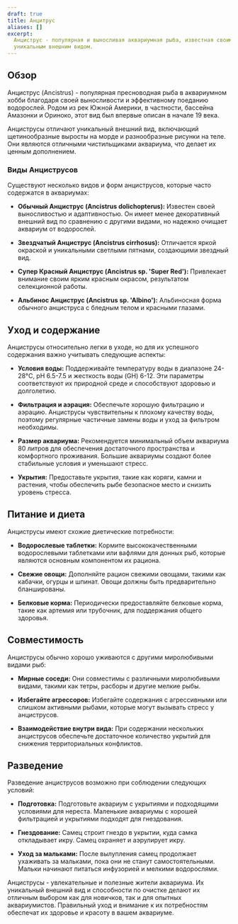 ```yaml
---
draft: true
title: Анцитрус
aliases: []
excerpt:
  Анциструс - популярная и выносливая аквариумная рыба, известная своими способностями по поеданию водорослей и
  уникальным внешним видом.
---
```


## Обзор

Анциструс (Ancistrus) - популярная пресноводная рыба в аквариумном хобби благодаря своей выносливости и эффективному
поеданию водорослей. Родом из рек Южной Америки, в частности, бассейна Амазонки и Ориноко, этот вид был впервые описан в
начале 19 века.

Анциструсы отличают уникальный внешний вид, включающий щетинообразные выросты на морде и разнообразные рисунки на теле.
Они являются отличными чистильщиками аквариума, что делает их ценным дополнением.

### Виды Анциструсов

Существуют несколько видов и форм анциструсов, которые часто содержатся в аквариумах:

- **Обычный Анциструс (Ancistrus dolichopterus):** Известен своей выносливостью и адаптивностью. Он имеет менее
  декоративный внешний вид по сравнению с другими видами, но надежно очищает аквариум от водорослей.

- **Звездчатый Анциструс (Ancistrus cirrhosus):** Отличается яркой окраской и уникальными светлыми пятнами, создающими
  звездный вид.

- **Супер Красный Анциструс (Ancistrus sp. 'Super Red'):** Привлекает внимание своим ярким красным окрасом, результатом
  селекционной работы.

- **Альбинос Анциструс (Ancistrus sp. 'Albino'):** Альбиносная форма обычного анциструса с бледным телом и красными
  глазами.

## Уход и содержание

Анциструсы относительно легки в уходе, но для их успешного содержания важно учитывать следующие аспекты:

- **Условия воды:** Поддерживайте температуру воды в диапазоне 24-28°C, pH 6.5-7.5 и жесткость воды (GH) 6-12. Эти
  параметры соответствуют их природной среде и способствуют здоровью и долголетию.

- **Фильтрация и аэрация:** Обеспечьте хорошую фильтрацию и аэрацию. Анциструсы чувствительны к плохому качеству воды,
  поэтому регулярные частичные замены воды и уход за фильтром необходимы.

- **Размер аквариума:** Рекомендуется минимальный объем аквариума 80 литров для обеспечения достаточного пространства и
  комфортного проживания. Большие аквариумы создают более стабильные условия и уменьшают стресс.

- **Укрытия:** Предоставьте укрытия, такие как коряги, камни и растения, чтобы обеспечить рыбе безопасное место и
  снизить уровень стресса.

## Питание и диета

Анциструсы имеют схожие диетические потребности:

- **Водорослевые таблетки:** Кормите высококачественными водорослевыми таблетками или вафлями для донных рыб, которые
  являются основным компонентом их рациона.

- **Свежие овощи:** Дополняйте рацион свежими овощами, такими как кабачки, огурцы и шпинат. Овощи должны быть
  предварительно бланшированы.

- **Белковые корма:** Периодически предоставляйте белковые корма, такие как артемия или трубочник, для поддержания
  общего здоровья.

## Совместимость

Анциструсы обычно хорошо уживаются с другими миролюбивыми видами рыб:

- **Мирные соседи:** Они совместимы с различными миролюбивыми видами, такими как тетры, расборы и другие мелкие рыбы.

- **Избегайте агрессоров:** Избегайте содержания с агрессивными или слишком активными рыбами, которые могут вызывать
  стресс у анциструсов.

- **Взаимодействие внутри вида:** При содержании нескольких анциструсов обеспечьте достаточное количество укрытий для
  снижения территориальных конфликтов.

## Разведение

Разведение анциструсов возможно при соблюдении следующих условий:

- **Подготовка:** Подготовьте аквариум с укрытиями и подходящими условиями для нереста. Маленькие аквариумы с хорошей
  фильтрацией и укрытиями подходят для гнездования.

- **Гнездование:** Самец строит гнездо в укрытии, куда самка откладывает икру. Самец охраняет и аэрулирует икру.

- **Уход за мальками:** После вылупления самец продолжает ухаживать за мальками, пока они не станут самостоятельными.
  Мальки начинают питаться инфузорией и мелкими водорослями.

Анциструсы - увлекательные и полезные жители аквариума. Их уникальный внешний вид и способности по очистке делают их
отличным выбором как для новичков, так и для опытных аквариумистов. Правильный уход и внимание к их потребностям
обеспечат их здоровье и красоту в вашем аквариуме.
